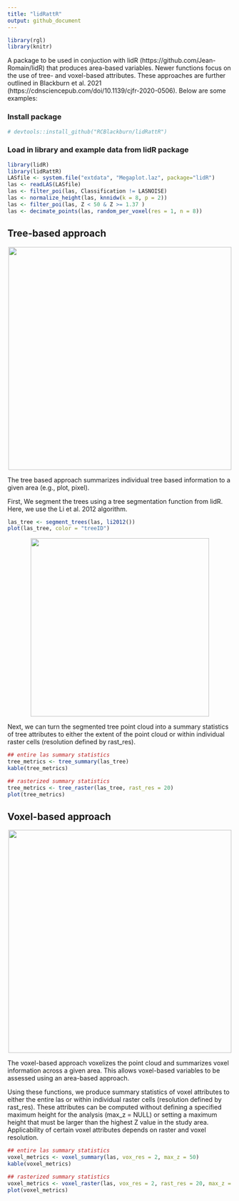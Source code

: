 ```yaml
---
title: "lidRattR"
output: github_document
---
```


```r
library(rgl)
library(knitr)
```


A package to be used in conjuction with lidR (https://github.com/Jean-Romain/lidR) that produces area-based variables. Newer functions focus on the use of tree- and voxel-based attributes. These approaches are further outlined in Blackburn et al. 2021 (https://cdnsciencepub.com/doi/10.1139/cjfr-2020-0506). Below are some examples:

### Install package

```r
# devtools::install_github("RCBlackburn/lidRattR")
```

### Load in library and example data from lidR package

```r
library(lidR)
library(lidRattR)
LASfile <- system.file("extdata", "Megaplot.laz", package="lidR")
las <- readLAS(LASfile)
las <- filter_poi(las, Classification != LASNOISE)
las <- normalize_height(las, knnidw(k = 8, p = 2))
las <- filter_poi(las, Z < 50 & Z >= 1.37 )
las <- decimate_points(las, random_per_voxel(res = 1, n = 8))
```


## Tree-based approach

<p align="center">
<img src="viz/tree.gif" height="500" align="middle">
</p>

The tree based approach summarizes individual tree based information to a given area (e.g., plot, pixel).

First, We segment the trees using a tree segmentation function from lidR. Here, we use the Li et al. 2012 algorithm.

```r
las_tree <- segment_trees(las, li2012())
plot(las_tree, color = "treeID")
```

<p align="center">
<img src="viz/seg_tree.png" height="400">
</p>

Next, we can turn the segmented tree point cloud into a summary statistics of tree attributes to either the extent of the point cloud or within individual raster cells (resolution defined by rast_res). 

```r
## entire las summary statistics 
tree_metrics <- tree_summary(las_tree)
kable(tree_metrics)

## rasterized summary statistics 
tree_metrics <- tree_raster(las_tree, rast_res = 20)
plot(tree_metrics)
```

## Voxel-based approach

<p align="center">
<img src="viz/voxel.gif" height="500" align="middle">
</p>

The voxel-based approach voxelizes the point cloud and summarizes voxel information across a given area. This allows voxel-based variables to be assessed using an area-based approach. 

Using these functions, we produce summary statistics of voxel attributes to either the entire las or within individual raster cells (resolution defined by rast_res). These attributes can be computed without defining a specified maximum height for the analysis (max_z = NULL) or setting a maximum height that must be larger than the highest Z value in the study area. Applicability of certain voxel attributes depends on raster and voxel resolution. 

```r
## entire las summary statistics 
voxel_metrics <- voxel_summary(las, vox_res = 2, max_z = 50)
kable(voxel_metrics)

## rasterized summary statistics  
voxel_metrics <- voxel_raster(las, vox_res = 2, rast_res = 20, max_z = 50)
plot(voxel_metrics)
```

